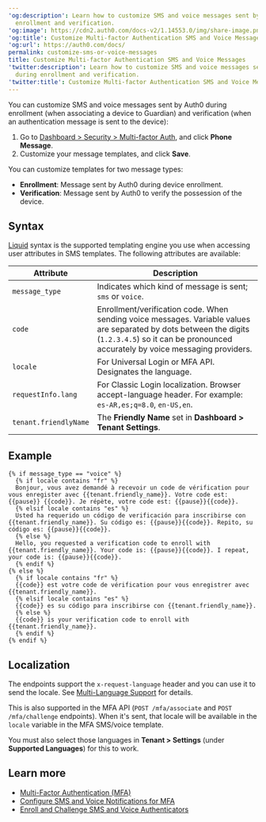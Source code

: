 ```yaml
---
'og:description': Learn how to customize SMS and voice messages sent by Auth0 during
  enrollment and verification.
'og:image': https://cdn2.auth0.com/docs-v2/1.14553.0/img/share-image.png
'og:title': Customize Multi-factor Authentication SMS and Voice Messages
'og:url': https://auth0.com/docs/
permalink: customize-sms-or-voice-messages
title: Customize Multi-factor Authentication SMS and Voice Messages
'twitter:description': Learn how to customize SMS and voice messages sent by Auth0
  during enrollment and verification.
'twitter:title': Customize Multi-factor Authentication SMS and Voice Messages
---
```

You can customize SMS and voice messages sent by Auth0 during enrollment (when associating a device to Guardian) and verification (when an authentication message is sent to the device):

1. Go to [Dashboard > Security > Multi-factor Auth](https://manage.auth0.com/#/security/mfa), and click **Phone Message**.
2. Customize your message templates, and click **Save**.

You can customize templates for two message types:

* **Enrollment**: Message sent by Auth0 during device enrollment.
* **Verification**: Message sent by Auth0 to verify the possession of the device.

## Syntax

[Liquid](https://github.com/Shopify/liquid/wiki/Liquid-for-Designers) syntax is the supported templating engine you use when accessing user attributes in SMS templates. The following attributes are available:

<table class="table"><thead>
<tr>
<th>Attribute</th>
<th>Description</th>
</tr>
</thead>
<tbody>
<tr>
<td><code>message_type</code></td>
<td>Indicates which kind of message is sent; <code>sms</code> or <code>voice</code>.</td>
</tr>
<tr>
<td><code>code</code></td>
<td>Enrollment/verification code. When sending voice messages. Variable values are separated by dots between the digits (<code>1.2.3.4.5</code>) so it can be pronounced accurately by voice messaging providers.</td>
</tr>
<tr>
<td><code>locale</code></td>
<td>For Universal Login or MFA API. Designates the language.</td>
</tr>
<tr>
<td><code>requestInfo.lang</code></td>
<td>For Classic Login localization. Browser accept-language header. For example: <code>es-AR,es;q=8.0</code>, <code>en-US,en</code>.</td>
</tr>
<tr>
<td><code>tenant.friendlyName</code></td>
<td>The <strong>Friendly Name</strong> set in <strong>Dashboard &gt; Tenant Settings</strong>.</td>
</tr>
</tbody>
</table>

## Example

```liquid lines
{% if message_type == "voice" %}
  {% if locale contains "fr" %}
  Bonjour, vous avez demandé à recevoir un code de vérification pour vous enregister avec {{tenant.friendly_name}}. Votre code est: {{pause}} {{code}}. Je répète, votre code est: {{pause}}{{code}}.
  {% elsif locale contains "es" %}
  Usted ha requerido un código de verificación para inscribirse con {{tenant.friendly_name}}. Su código es: {{pause}}{{code}}. Repito, su código es: {{pause}}{{code}}.
  {% else %}
  Hello, you requested a verification code to enroll with {{tenant.friendly_name}}. Your code is: {{pause}}{{code}}. I repeat, your code is: {{pause}}{{code}}.
  {% endif %}
{% else %}
  {% if locale contains "fr" %}
  {{code}} est votre code de vérification pour vous enregistrer avec {{tenant.friendly_name}}.
  {% elsif locale contains "es" %}
  {{code}} es su código para inscribirse con {{tenant.friendly_name}}.
  {% else %}
  {{code}} is your verification code to enroll with {{tenant.friendly_name}}.
  {% endif %}
{% endif %}
```






## Localization

The endpoints support the `x-request-language` header and you can use it to send the locale. See [Multi-Language Support](/docs/authenticate/passwordless/authentication-methods/sms-otp#multi-language-support) for details.

This is also supported in the <Tooltip tip="Multi-factor authentication (MFA): User authentication process that uses a factor in addition to username and password such as a code via SMS." cta="View Glossary" href="/docs/glossary?term=MFA">MFA</Tooltip> API (`POST /mfa/associate` and `POST /mfa/challenge` endpoints). When it's sent, that locale will be available in the `locale` variable in the MFA SMS/voice template.

You must also select those languages in **Tenant > Settings** (under **Supported Languages**) for this to work.

## Learn more

* [Multi-Factor Authentication (MFA)](/docs/secure/multi-factor-authentication)
* [Configure SMS and Voice Notifications for MFA](/docs/secure/multi-factor-authentication/multi-factor-authentication-factors/configure-sms-voice-notifications-mfa)
* [Enroll and Challenge SMS and Voice Authenticators](/docs/secure/multi-factor-authentication/authenticate-using-ropg-flow-with-mfa/enroll-challenge-sms-voice-authenticators)